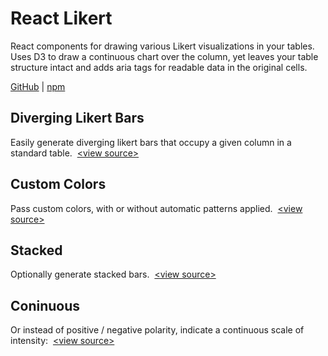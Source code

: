 
# React Likert

React components for drawing various Likert visualizations in your tables. Uses D3 to draw a continuous 
chart over the column, yet leaves your table structure intact and adds aria tags for readable data in 
the original cells.

[GitHub](https://github.com/jasonphillips/react-likert) | [npm](https://www.npmjs.com/package/react-likert)

## Diverging Likert Bars

Easily generate diverging likert bars that occupy a given column in a standard table. 
&nbsp;[&lt;view source&gt;](https://github.com/jasonphillips/react-likert/blob/master/docs-src/simple.js) 

<Simple />

## Custom Colors

Pass custom colors, with or without automatic patterns applied.
&nbsp;[&lt;view source&gt;](https://github.com/jasonphillips/react-likert/blob/master/docs-src/colors.js) 

<DivergingColorsExample />

## Stacked

Optionally generate stacked bars. 
&nbsp;[&lt;view source&gt;](https://github.com/jasonphillips/react-likert/blob/master/docs-src/stacked.js) 

<StackedLikert />

## Coninuous

Or instead of positive / negative polarity, indicate a continuous scale of intensity: 
&nbsp;[&lt;view source&gt;](https://github.com/jasonphillips/react-likert/blob/master/docs-src/stacked.js) 

<StackedContinuous />

